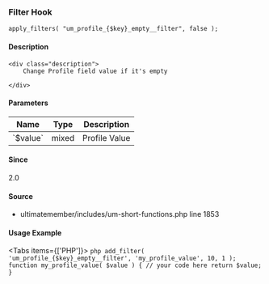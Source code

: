 
<UMBreadCrumb type="filter"/>

### Filter Hook    
    
```
apply_filters( "um_profile_{$key}_empty__filter", false );
```

#### Description
    <div class="description">
        Change Profile field value if it's empty
 
    </div>

#### Parameters
            
<table className="table-auto mt-2 border dark:border-gray-500 p-5 text-sm text-left">
<thead>
<tr>
<th  className="px-3">Name</th>
<th  className="px-3">Type</th>
<th  className="px-3">Description</th>
</tr>
</thead>
<tbody>
               <tr >
               <td className="px-3 py-2">`$value`</td>
               <td className="px-3 py-2">mixed</td>
               <td className="px-3 py-2 text-sm">Profile Value</td>
               </tr>
</tbody>
</table>

#### Since
<div class="description">
2.0
</div>

#### Source
  - <Link href="https://github.com/ultimatemember/ultimatemember/tree/2.5.0/includes/um-short-functions.php#L1853">ultimatemember/includes/um-short-functions.php</Link> <Link href="https://github.com/ultimatemember/ultimatemember/tree/2.5.0/includes/um-short-functions.php#L1853">line 1853</Link>



#### Usage Example

<Tabs items={['PHP']}>
    <Tab>
    ```php
    add_filter( 'um_profile_{$key}_empty__filter', 'my_profile_value', 10, 1 );
 function my_profile_value( $value ) {
     // your code here
     return $value;
 }
    ```
    </Tab>
</Tabs>